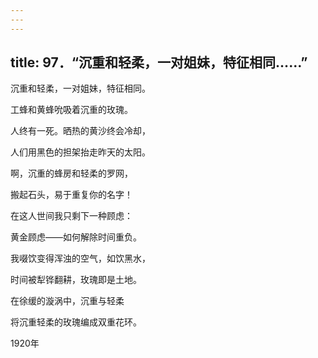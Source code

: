 ```yaml
---
---
---
```

title: 97．“沉重和轻柔，一对姐妹，特征相同……”
---




沉重和轻柔，一对姐妹，特征相同。

工蜂和黄蜂吮吸着沉重的玫瑰。

人终有一死。晒热的黄沙终会冷却，

人们用黑色的担架抬走昨天的太阳。

啊，沉重的蜂房和轻柔的罗网，

搬起石头，易于重复你的名字！

在这人世间我只剩下一种顾虑：

黄金顾虑——如何解除时间重负。

我啜饮变得浑浊的空气，如饮黑水，

时间被犁铧翻耕，玫瑰即是土地。

在徐缓的漩涡中，沉重与轻柔

将沉重轻柔的玫瑰编成双重花环。

1920年